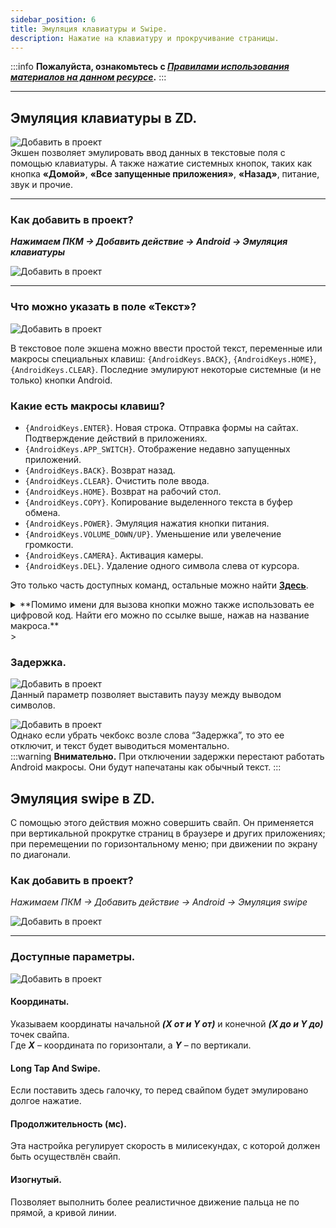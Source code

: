 ```yaml
---
sidebar_position: 6
title: Эмуляция клавиатуры и Swipe. 
description: Нажатие на клавиатуру и прокручивание страницы.
---
```

:::info **Пожалуйста, ознакомьтесь с [*Правилами использования материалов на данном ресурсе*](../Disclaimer).**
:::
_______________________________________________
## Эмуляция клавиатуры в ZD.  
![Добавить в проект](./assets/Keyboard_and_Swipe/Keyboard_and_Swipe_pic1.png)  
Экшен позволяет эмулировать ввод данных в текстовые поля с помощью клавиатуры. А также нажатие системных кнопок, таких как кнопка **«Домой»**, **«Все запущенные приложения»**, **«Назад»**,  питание, звук и прочие.  
_______________________________________________
### Как добавить в проект?  
***Нажимаем ПКМ → Добавить действие → Android → Эмуляция клавиатуры***  

![Добавить в проект](./assets/Keyboard_and_Swipe/Keyboard_and_Swipe_pic2.png)
_______________________________________________ 
### Что можно указать в поле «Текст»?  
![Добавить в проект](./assets/Keyboard_and_Swipe/Keyboard_and_Swipe_pic3.png) 

В текстовое поле экшена можно ввести простой текст, переменные или макросы специальных клавиш: `{AndroidKeys.BACK}`, `{AndroidKeys.HOME}`, `{AndroidKeys.CLEAR}`. Последние эмулируют некоторые системные (и не только) кнопки Android.   

### Какие есть макросы клавиш?  
- `{AndroidKeys.ENTER}`. Новая строка. Отправка формы на сайтах. Подтверждение действий в приложениях.    
- `{AndroidKeys.APP_SWITCH}`. Отображение недавно запущенных приложений.  
- `{AndroidKeys.BACK}`. Возврат назад.  
- `{AndroidKeys.CLEAR}`. Очистить поле ввода.  
- `{AndroidKeys.HOME}`. Возврат на рабочий стол.  
- `{AndroidKeys.COPY}`. Копирование выделенного текста в буфер обмена.  
- `{AndroidKeys.POWER}`. Эмуляция нажатия кнопки питания.  
- `{AndroidKeys.VOLUME_DOWN/UP}`. Уменьшение или увелечение громкости.  
- `{AndroidKeys.CAMERA}`. Активация камеры.  
- `{AndroidKeys.DEL}`. Удаление одного символа слева от курсора.  

Это только часть доступных команд, остальные можно найти [**Здесь**](https://developer.android.com/reference/android/view/KeyEvent).  

<details>
<summary>**Помимо имени для вызова кнопки можно также использовать ее цифровой код.  
Найти его можно по ссылке выше, нажав на название макроса.**</summary>
<!--All you need is a blank line-->

   ![Цифровой код](./assets/Keyboard_and_Swipe/Keyboard_and_Swipe_pic4.png)
</details>
>  
 
### Задержка.  
![Добавить в проект](./assets/Keyboard_and_Swipe/Keyboard_and_Swipe_pic5.png)  
Данный параметр позволяет выставить паузу между выводом символов.  

![Добавить в проект](./assets/Keyboard_and_Swipe/Keyboard_and_Swipe_pic6.png)  
Однако если убрать чекбокс возле слова “Задержка”, то это ее отключит, и текст будет выводиться моментально.  
:::warning **Внимательно.**
При отключении задержки перестают работать Android макросы. Они будут напечатаны как обычный текст.
::: 

## Эмуляция swipe в ZD.   
С помощью этого действия можно совершить свайп. Он применяется при вертикальной прокрутке страниц в браузере и других приложениях; при перемещении по горизонтальному меню; при движении по экрану по диагонали.   
### Как добавить в проект?  
*Нажимаем ПКМ → Добавить действие → Android → Эмуляция swipe*  

![Добавить в проект](./assets/Keyboard_and_Swipe/Keyboard_and_Swipe_pic8.png) 
_______________________________________________ 
### Доступные параметры.  
![Добавить в проект](./assets/Keyboard_and_Swipe/Keyboard_and_Swipe_pic7.png) 
#### Координаты.  
Указываем координаты начальной ***(X от и Y от)*** и конечной ***(X до и Y до)*** точек свайпа.  
Где ***X*** – координата по горизонтали, а ***Y*** – по вертикали.  
#### Long Tap And Swipe.  
Если поставить здесь галочку, то перед свайпом будет эмулировано долгое нажатие.  
#### Продолжительность (мс).  
Эта настройка регулирует скорость в милисекундах, с которой должен быть осуществлён свайп.  
#### Изогнутый.  
Позволяет выполнить более реалистичное движение пальца не по прямой, а кривой линии.






